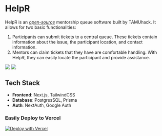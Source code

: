 # HelpR 

HelpR is an [_open-source_](https://github.com/tamuhack-org/helpr) mentorship queue software built by TAMUhack. It allows for two basic functionalities:

1. Participants can submit tickets to a central queue. These tickets contain information about the issue,
the participant location, and contact information.
2. Mentors can claim tickets that they have are comfortable handling. With HelpR, they can easily locate
the participant and provide assistance.

<BoxGroup>
  <img src="/images/mentoring/helpr-home.png" />
  <img src="/images/mentoring/helpr-mentor.png" />
</BoxGroup>

## Tech Stack

- **Frontend**: Next.js, TailwindCSS
- **Database**: PostgresSQL, Prisma
- **Auth**: NextAuth, Google Auth


### Easily Deploy to Vercel 
[![Deploy with Vercel](https://vercel.com/button)](https://vercel.com/new/clone?repository-url=https%3A%2F%2Fgithub.com%2Ftamuhack-org%2Fhelpr&env=NEXTAUTH_URL,NEXTAUTH_SECRET,GOOGLE_CLIENT_ID,GOOGLE_CLIENT_SECRET,DATABASE_PRISMA_URL&envDescription=Necessary%20Environment%20Variables%20for%20Auth%20and%20DB.%20See%20link%20for%20more%20info%20about%20NextAuth%20variables&envLink=https%3A%2F%2Fnext-auth.js.org%2Fconfiguration%2Foptions)
